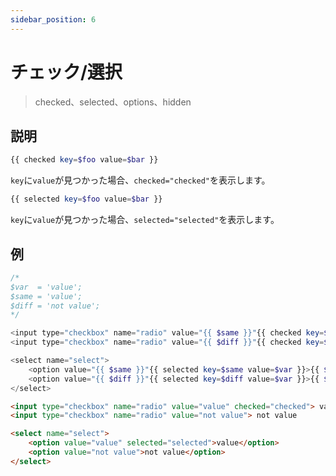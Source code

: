```yaml
---
sidebar_position: 6
---
```


# チェック/選択

> checked、selected、options、hidden

## 説明

```php
{{ checked key=$foo value=$bar }}
```

`key`に`value`が見つかった場合、`checked="checked"`を表示します。

```php
{{ selected key=$foo value=$bar }}
```

`key`に`value`が見つかった場合、`selected="selected"`を表示します。

## 例

```php title="テンプレート"
/*
$var  = 'value';
$same = 'value';
$diff = 'not value';
*/

<input type="checkbox" name="radio" value="{{ $same }}"{{ checked key=$same value=$var }}> {{ $same }}
<input type="checkbox" name="radio" value="{{ $diff }}"{{ checked key=$diff value=$var }}> {{ $diff }}

<select name="select">
    <option value="{{ $same }}"{{ selected key=$same value=$var }}>{{ $same }}</option>
    <option value="{{ $diff }}"{{ selected key=$diff value=$var }}>{{ $diff }}</option>
</select>
```

```html title="出力"
<input type="checkbox" name="radio" value="value" checked="checked"> value
<input type="checkbox" name="radio" value="not value"> not value

<select name="select">
    <option value="value" selected="selected">value</option>
    <option value="not value">not value</option>
</select>
```
